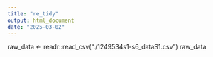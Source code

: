 ```yaml
---
title: "re_tidy"
output: html_document
date: "2025-03-02"
---
```

raw_data <- readr::read_csv("./1249534s1-s6_dataS1.csv")
raw_data


